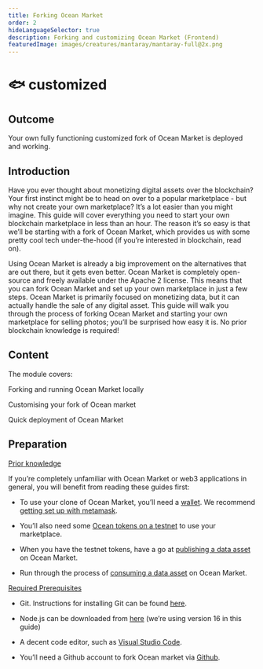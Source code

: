```yaml
---
title: Forking Ocean Market
order: 2
hideLanguageSelector: true
description: Forking and customizing Ocean Market (Frontend)
featuredImage: images/creatures/mantaray/mantaray-full@2x.png
---
```


# 🐟 customized

## Outcome

Your own fully functioning customized fork of Ocean Market is deployed and working.

## Introduction

Have you ever thought about monetizing digital assets over the blockchain? Your first instinct might be to head on over to a popular marketplace - but why not create your own marketplace? It’s a lot easier than you might imagine. This guide will cover everything you need to start your own blockchain marketplace in less than an hour. The reason it’s so easy is that we’ll be starting with a fork of Ocean Market, which provides us with some pretty cool tech under-the-hood (if you’re interested in blockchain, read on).

Using Ocean Market is already a big improvement on the alternatives that are out there, but it gets even better. Ocean Market is completely open-source and freely available under the Apache 2 license. This means that you can fork Ocean Market and set up your own marketplace in just a few steps. Ocean Market is primarily focused on monetizing data, but it can actually handle the sale of any digital asset. This guide will walk you through the process of forking Ocean Market and starting your own marketplace for selling photos; you’ll be surprised how easy it is. No prior blockchain knowledge is required!

## Content

The module covers:

<Process>
Forking and running Ocean Market locally

Customising your fork of Ocean market

Quick deployment of Ocean Market

</Process>

## Preparation

<u>Prior knowledge</u>

If you’re completely unfamiliar with Ocean Market or web3 applications in general, you will benefit from reading these guides first:

- To use your clone of Ocean Market, you’ll need a [wallet](https://docs.oceanprotocol.com/tutorials/wallets/). We recommend [getting set up with metamask](https://docs.oceanprotocol.com/tutorials/metamask-setup/).

- You’ll also need some [Ocean tokens on a testnet](https://docs.oceanprotocol.com/tutorials/wallets-and-ocean-tokens/) to use your marketplace.

- When you have the testnet tokens, have a go at [publishing a data asset](https://docs.oceanprotocol.com/tutorials/marketplace-publish-data-asset/) on Ocean Market.

- Run through the process of [consuming a data asset](https://docs.oceanprotocol.com/tutorials/marketplace-consume-data-asset/) on Ocean Market.

<u>Required Prerequisites</u>

- Git. Instructions for installing Git can be found [here](https://git-scm.com/book/en/v2/Getting-Started-Installing-Git).

- Node.js can be downloaded from [here](https://nodejs.org/en/download/) (we’re using version 16 in this guide)

- A decent code editor, such as [Visual Studio Code](https://code.visualstudio.com/).

- You’ll need a Github account to fork Ocean market via [Github](https://github.com/).
